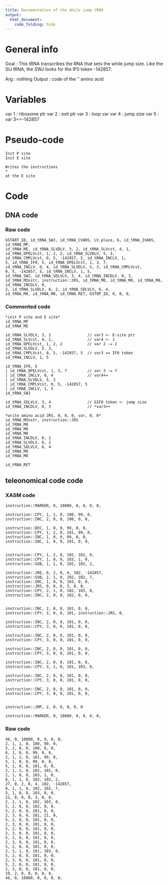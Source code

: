 ```yaml
---
title: Documentation of the while jump tRNA
output: 
  html_document:
    code_folding: hide
---
```



# General info

Goal : This tRNA transcribes the RNA that sets the while jump size.
Like the SIJ tRNA, the SWJ looks for the IF0 token -142857.


Arg : nothing
Output : code of the '' amino acid

# Variables

var 1 : ribosome ptr
var 2 : exit ptr
var 3 : loop var
var 4 : jump size
var 5 : var 3==-142857

# Pseudo-code

```pseudo
Init P site
Init E site

Writes the instructions
* 
at the E site
```

# Code

## DNA code

### Raw code

```DNA
GSTART_ID, id_tRNA_SWJ, id_tRNA_CVARS, LV_place, 6, id_tRNA_IVARS, id_tRNA_MP, 
id_tRNA_ME, id_tRNA_SLVDLV, 3, 2, id_tRNA_SLVcst, 4, 1, 
id_tRNA_OPELVcst, 1, 2, 2, id_tRNA_SLVDLV, 5, 3,
id_tRNA_CMPLVcst, 0, 5, -142857, 5, id_tRNA_INCLV, 1, 
5, id_tRNA_IF0, 5, id_tRNA_OPELVcst, 1, 3, 7, 
id_tRNA_INCLV, 0, 4, id_tRNA_SLVDLV, 5, 3, id_tRNA_CMPLVcst, 
0, 5, -142857, 5, id_tRNA_INCLV, 1, 5, 
id_tRNA_SWJ, id_tRNA_SDLVLV, 3, 4, id_tRNA_INCDLV, 0, 3, 
id_tRNA_MInstr, instruction::JRS, id_tRNA_M0, id_tRNA_M0, id_tRNA_M0, id_tRNA_INCDLV, 0, 
2, id_tRNA_SLVDLV, 6, 2, id_tRNA_SDLVLV, 6, 4, 
id_tRNA_M0, id_tRNA_M0, id_tRNA_RET, GSTOP_ID, 0, 0, 0, 
```


### Commented code


```pseudoDNA
*init P site and E site*
id_tRNA_MP
id_tRNA_ME 

id_tRNA_SLVDLV, 3, 2                // var3 <- E-site ptr
id_tRNA_SLVcst, 4, 1,               // var4 <- 1
id_tRNA_OPELVcst, 1, 2, 2           // var 2 -= 2
id_tRNA_SLVDLV, 5, 3,
id_tRNA_CMPLVcst, 0, 5, -142857, 5  // var3 == IF0 token
id_tRNA_INCLV, 1, 5

id_tRNA_IF0, 5 
| id_tRNA_OPELVcst, 1, 3, 7         // var 3 -= 7
| id_tRNA_INCLV, 0, 4               // var4+=
| id_tRNA_SLVDLV, 5, 3
| id_tRNA_CMPLVcst, 0, 5, -142857, 5
| id_tRNA_INCLV, 1, 5
id_tRNA_SWJ

id_tRNA_SDLVLV, 3, 4                // &IF0 token <- jump size
id_tRNA_INCDLV, 0, 3                // *var3++

*write amino acid JRS, 0, 0, 0, var, 0, 0*
id_tRNA_MInstr, instruction::JRS
id_tRNA_M0 
id_tRNA_M0
id_tRNA_M0
id_tRNA_INCDLV, 0, 2
id_tRNA_SLVDLV, 6, 2
id_tRNA_SDLVLV, 6, 4
id_tRNA_M0
id_tRNA_M0

id_tRNA_RET
```


## teleonomical code code

### XASM code

```XASM
instruction::MARKER, 0, 10800, 0, 0, 0, 0,

instruction::CPY, 1, 1, 0, 100, 99, 0,
instruction::INC, 2, 0, 0, 100, 0, 0,

instruction::DEC, 1, 0, 0, 99, 0, 0,
instruction::CPY, 1, 2, 0, 101, 99, 0,
instruction::INC, 1, 0, 0, 99, 0, 0,
instruction::INC, 1, 0, 0, 101, 0, 0,


instruction::CPY, 1, 2, 0, 102, 101, 0, 
instruction::CPY, 1, 0, 0, 103, 1, 0, 
instruction::SUB, 1, 1, 0, 102, 102, 2, 

instruction::JRE, 0, 2, 0, 4, 102, -142857,
instruction::SUB, 1, 1, 0, 102, 102, 7, 
instruction::INC, 1, 0, 0, 103, 0, 0,   
instruction::JRS, 0, 0, 0, 3, 0, 0, 
instruction::CPY, 2, 1, 0, 102, 103, 0, 
instruction::INC, 2, 0, 0, 102, 0, 0,   


instruction::INC, 2, 0, 0, 101, 0, 0,
instruction::CPY, 3, 0, 0, 101, instruction::JRS, 0,

instruction::INC, 2, 0, 0, 101, 0, 0,
instruction::CPY, 3, 0, 0, 101, 0, 0,

instruction::INC, 2, 0, 0, 101, 0, 0,
instruction::CPY, 3, 0, 0, 101, 0, 0,

instruction::INC, 2, 0, 0, 101, 0, 0,
instruction::CPY, 3, 0, 0, 101, 0, 0,

instruction::INC, 2, 0, 0, 101, 0, 0,
instruction::CPY, 3, 1, 0, 101, 103, 0,

instruction::INC, 2, 0, 0, 101, 0, 0,
instruction::CPY, 3, 0, 0, 101, 0, 0,

instruction::INC, 2, 0, 0, 101, 0, 0,
instruction::CPY, 3, 0, 0, 101, 0, 0,


instruction::JMP, 2, 0, 0, 0, 0, 0

instruction::MARKER, 0, 10800, 0, 0, 0, 0,
```

### Raw code

```RAW
46, 0, 10800, 0, 0, 0, 0,
2, 1, 1, 0, 100, 99, 0,
5, 2, 0, 0, 100, 0, 0,
6, 1, 0, 0, 99, 0, 0,
2, 1, 2, 0, 101, 99, 0,
5, 1, 0, 0, 99, 0, 0,
5, 1, 0, 0, 101, 0, 0,
2, 1, 2, 0, 102, 101, 0,
2, 1, 0, 0, 103, 1, 0,
8, 1, 1, 0, 102, 102, 2,
27, 0, 2, 0, 4, 102, -142857,
8, 1, 1, 0, 102, 102, 7,
5, 1, 0, 0, 103, 0, 0,
21, 0, 0, 0, 3, 0, 0,
2, 2, 1, 0, 102, 103, 0,
5, 2, 0, 0, 102, 0, 0,
5, 2, 0, 0, 101, 0, 0,
2, 3, 0, 0, 101, 21, 0,
5, 2, 0, 0, 101, 0, 0,
2, 3, 0, 0, 101, 0, 0,
5, 2, 0, 0, 101, 0, 0,
2, 3, 0, 0, 101, 0, 0,
5, 2, 0, 0, 101, 0, 0,
2, 3, 0, 0, 101, 0, 0,
5, 2, 0, 0, 101, 0, 0,
2, 3, 1, 0, 101, 103, 0,
5, 2, 0, 0, 101, 0, 0,
2, 3, 0, 0, 101, 0, 0,
5, 2, 0, 0, 101, 0, 0,
2, 3, 0, 0, 101, 0, 0,
19, 2, 0, 0, 0, 0, 0,
46, 0, 10800, 0, 0, 0, 0,
```
